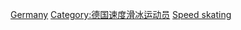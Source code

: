[[Category:各國奧運競速滑冰運動員|Germany]]
[[Category:德国速度滑冰运动员|Category:德国速度滑冰运动员]]
[[Category:德国冬季奥运运动员|Speed skating]]